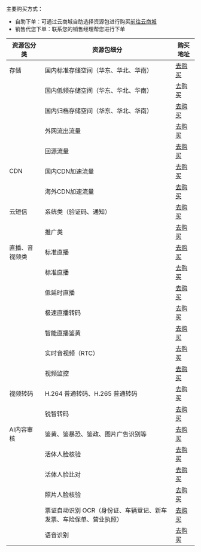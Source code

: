 主要购买方式：

- 自助下单：可通过云商城自助选择资源包进行购买[前往云商城](https://qmall.qiniu.com/?develop)
- 销售代您下单：联系您的销售经理帮您进行下单

|资源包分类|资源包细分|购买地址|
|-|-|-|
|存储|国内标准存储空间（华东、华北、华南）|[去购买](https://qmall.qiniu.com/template/MTEy?spec_combo=MzA0Ng&ref=develop)|
||国内低频存储空间（华东、华北、华南）|[去购买](https://qmall.qiniu.com/template/MTEy?spec_combo=MzA3OQ&ref=develop)|
||国内归档存储空间（华东、华北、华南）|[去购买](https://qmall.qiniu.com/template/MTEy?spec_combo=MzEwOQ&ref=develop)|
||外网流出流量|[去购买](https://qmall.qiniu.com/template/MTEy?spec_combo=MzE0Mg&ref=develop)|
||回源流量|[去购买](https://qmall.qiniu.com/template/MTEy?spec_combo=MzE3NQ&ref=develop)|
|CDN|国内CDN加速流量|[去购买](https://qmall.qiniu.com/template/NTI?ref=develop&spec_combo=MTk0OA)|
||海外CDN加速流量|[去购买](https://qmall.qiniu.com/template/NTU?ref=develop&spec_combo=MjEzNA)|
|云短信|系统类（验证码、通知）|[去购买](https://qmall.qiniu.com/template/MjI?ref=develop&spec_combo=MTA0OA)|
||推广类|[去购买](https://qmall.qiniu.com/template/MjI?ref=develop&spec_combo=MTA1MQ)|
|直播、音视频类|标准直播|[去购买](https://qmall.qiniu.com/template/NjE?ref=develop&spec_combo=MzI1NA)|
||标准直播|[去购买](https://qmall.qiniu.com/template/NjE?ref=develop&spec_combo=MzI1NA)|
||低延时直播|[去购买](https://qmall.qiniu.com/template/NjE?ref=develop&spec_combo=MzI3MA)|
||极速直播转码|[去购买](https://qmall.qiniu.com/template/MzE?ref=develop&spec_combo=MTUyMg)|
||智能直播鉴黄|[去购买](https://qmall.qiniu.com/template/MzQ?ref=develop&spec_combo=MTU2Nw)|
||实时音视频（RTC）|[去购买](https://qmall.qiniu.com/template/NDA?ref=develop&spec_combo=MTY3Mg)|
||视频监控|[去购买](https://qmall.qiniu.com/template/NDY=?ref=develop&spec_combo=MTgxMw)|
|视频转码|H.264 普通转码、H.265 普通转码|[去购买](https://qmall.qiniu.com/template/NjQ?ref=develop&spec_combo=MjQwNw)|
||锐智转码|[去购买](https://qmall.qiniu.com/template/NzA=?spec_combo=MjU4Nw)|
|AI内容审核|鉴黄、鉴暴恐、鉴政、图片广告识别等|[去购买](https://qmall.qiniu.com/template/MTA5?ref=develop&ref=index&spec_combo=MjkzNQ)|
||活体人脸核验|[去购买](https://qmall.qiniu.com/template/Mjg?ref=develop&spec_combo=MTQzMg)|
||活体人脸比对|[去购买](https://qmall.qiniu.com/template/Mjg?ref=develop&spec_combo=MTQ2OA)|
||照片人脸核验|[去购买](https://qmall.qiniu.com/template/MjU?ref=develop&spec_combo=MTUwNA)|
||票证自动识别 OCR（身份证、车辆登记、新车发票、车险保单、营业执照）|[去购买](https://qmall.qiniu.com/template/Njc=?ref=develop&spec_combo=MjUyNw)|
||语音识别|[去购买](https://qmall.qiniu.com/template/MTE2?spec_combo=MzI5OA)|
